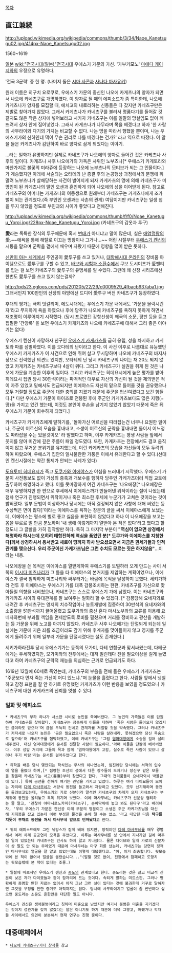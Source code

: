 [[목차]]
== 直江兼続 == 
http://upload.wikimedia.org/wikipedia/commons/thumb/3/34/Naoe_Kanetsugu02.jpg/414px-Naoe_Kanetsugu02.jpg

1560~1619

[[일본]] [[wiki:"전국시대(일본)"전국시대]] 우에스기 가문의 가신. '가부키모노' [[마에다 케이지]]와의 우정으로 유명하다.

'전국 3군략' 중 한 명.
(나머지 둘은 [[시마 사콘]]과 [[사나다 마사유키]])

원래 이름은 히구치 요로쿠로, 우에스기 가문의 중신인 나오에 카게츠나의 양자가 되면서 나오에 카네츠구로 개명하였다. 이 양자로 될 때의 에피소드가 좀 특이한데, 나오에 카게츠나가 양자를 모집할 때, 에치고의 내로라하는 신동들은 다 갔지만 카네츠구만은 제발로 찾아가지 않았다. 그래서 카게츠나가 카네츠구를 불러서 명품다기를 들어갈 것 같지도 않은 작은 상자에 넣어보라고 시키자 카네츠구는 이를 일말의 망설임도 없이 깨뜨려서 상자 안에 집어넣었다. 그래서 카게츠나가 나무라며 목을 베겠다고 하자 
'한 사람의 사무라이와 다기의 가치는 비교할 수 없다. 나는 명을 따라서 행했을 뿐이며, 나는 우에스기가의 신하인데 댁이 무슨 권리로 나를 베겠다는 건가?'
라고 역으로 따졌다. 이 말을 들은 카게츠나가 감탄하여 바로 양자로 삼게 되었다는 이야기. 

...라는 일화가 유명하지만 실제로 카네츠구가 나오에의 양자로 들어간 것은 카케츠나 사후의 일이다. 카게츠나 사후 나오에가의 가독은 사위인 노부츠나[* 우에스기 카게토라와 마찬가지로 불꽃의 미라쥬에 등장하는 나오에 노부츠나의 모티브가 되는 그 인물이다.]가 계승했지만 아래에 서술되는 오타테의 난 종결 후의 논공행상 과정에서의 분쟁에 휘말려 노부츠나가 살해당하는 사건이 벌어지게 되자 카게카츠의 명에 의해 카네츠구가 미망인이 된 카게츠나의 딸인 오센과 혼인하게 되어 나오에의 성을 이어받게 된다. 참고로 카네츠구의 어머니는 카게츠나의 여동생으로 원래부터 카네츠구는 카게츠나에게 조카뻘이 되는 관계였다.(즉 부인인 오센과는 사촌의 관계) 여담이지만 카네츠구는 일생 첩을 두지 않았을 정도로 부인과의 사이가 좋았다고 전해진다.

http://upload.wikimedia.org/wikipedia/commons/thumb/f/f0/Noae_Kanetugu_Yoroi.jpg/228px-Noae_Kanetugu_Yoroi.jpg
(카네츠구의 갑옷과 투구)

'''愛'''라는 독특한 장식의 투구때문에 혹시 [[변태]]가 아니냐고 말이 많은데, 실은 [[애염명왕]]의 愛.~~애욕을 통해 해탈로 이끄는 명왕이나 그거나...~~ 어린 시절부터 [[우에스기 켄신]]의 시동을 맡으며 군략을 곁에서 배우며 자랐기 때문에 영향을 많이 받은 듯하다.

[[신만이 아는 세계]]에서 주인공이 愛투구를 쓰고 있거나, [[대항해시대 온라인]]의 장비품 아이템으로도 愛투구를 구할 수 있고, [[바보와 시험과 소환수]]에서 쿠보 도시미츠가 愛팬티를 입는 걸 보면 카네츠구의 愛투구의 유명세를 알 수있다. 그런데 왜 신장 시리즈에선 한번도 愛투구를 쓰고 있지 않는걸까? 

http://pds23.egloos.com/pds/201205/22/29/c0009529_4fbacb937aba1.jpg
그래서인지 100만인의 산장의 야망에선 드디어 愛투구 버전 카네츠구가 등장하였다.

후대의 평가는 극히 엇갈리며, 에도시대에는 우에스기 가문 내에서도 '가문을 몰락시킨 자'라고 무지하게 욕을 하였으나 후에 당주가 나오에 카네츠구를 욕하지 못하게 하면서 재조명이 이루어지기 시작했다.
(당시 포로였던 강항선생이 왜국의 소문, 평판 등을 듣고 집필한 '간양록' 을 보면 우에스기 카게카츠와 나오에 카네츠구에 대해서 그리 좋은 이야기는 없다)

우에스기 켄신이 사망하자 친구인 [[우에스기 카게카츠]]를 급히 옹립, 성을 차지하고 카게토라 파를 섬멸하였다. 이를 오다테의 난이라고 한다. 이 사건 이후로 나름대로 유능했던 우에스키 카게카츠가 이 사건으로 인해 쥐여 살고 무시당하며 나오에 카네츠구의 바지사장으로 전락했단 의견도 있지만, 오타테의 난 당시 카네츠구의 나이는 채 20도 되지 않았고 카게카츠는 카네츠구보다 4살이 위다. 그리고 카네츠구가 실권을 쥐게 된 것은 나오에 가문을 계승한 이후의 일이다. 그리고 카네츠구는 히데요시에게 높은 평가를 받아 히데요시 집권 당시 30만석이라는 파격적인 대우로 자신의 가신이 될 것을 제의받은 적이 자주 있었고 밑에서도 언급되지만 이예야스도 자신의 밑으로 들어올 것을 권유했으나 모두 거절할 정도로 주군에 대한 충의를 지켰기 때문에 주군을 업신여겼다고 보긴 힘들다.[* 다만 우에스기 가문이 아이즈로 전봉된 후에 주군인 카게카츠보다도 많은 지행(=땅)을 가지고 있긴 했는데, 이것도 본인이 후손을 남기지 않았기 않았기 때문에 죽은 뒤 우에스기 가문이 회수하게 되었다.]

카네츠구가 카게카츠에게 말하기를,
'돌아가신 어르신을 따라잡는건 너무나 요원한 일이나, 주군이 어르신의 모습을 흉내내고, 소생이 어르신의 군략을 흉내내면 둘이서 어느정도 따라잡을 수는 있을것이오'
라 말했다고 하며, 이후 카게카츠는 평생 사람들 앞에서 웃지를 않아 미간에 깊은 주름이 패일 정도였다. 또한, 카게카츠는 전장에서도 결코 움직이지 않고 무거운 분위기를 유지했는데, 이런 카게카츠의 모습을 가신들이 모두 두려워하여 따랐으며, 우에스기 집안의 일사불란한 가풍은 이에서 유래한다고 할 수 있다.(선대인 켄신시절에는 약간 통제가 안되는 사례가 있다)

[[도요토미 히데요시]]가 죽고 [[도쿠가와 이에야스]]가 야심을 드러내기 시작했다. 우에스기 가문이 사전통보도 없이 거성의 증축과 개보수를 행하자 당주인 가케가츠더러 직접 교토에 출두하여 해명하라고 했다. 이를 못마땅하게 여긴 카네츠구는 '나오에장[* 나오에장은 매우 유명하지만 한 편으로 후세에서 이에야스까가 만들어낸 위작이라는 설이 나왔는데 점차 연구가 진행되면서 위작이거나 혹은 최소한 후세에 누군가가 고쳐쓴 것이라는 것이 밝혀졌다. 일부 문법이 이상하거나 당시에는 아직 결정되지 않은 사항에 대해 써있는 등 수상쩍은 면이 많다]'이라는 이에야스를 욕하는 장문의 글을 써서 이에야스에게 보냈는데, 이에야스는 평소에 별로 좋고 싫음을 표현하지 않았다고 하나 이 나오에장을 보고는 몸을 부르르 떨 만큼 분노하며 '내 생애 이렇게까지 열받아 본 적은 없다'라고 했다고 할 정도니 그 글빨을 가히 짐작할만 하다. 특히 그 마지막 부분이 '''"역심이 없으면 상경해서 해명하라 하시는데 오히려 태합전하께 역심을 품었던 분[* 도쿠가와 이에야스를 지칭한다]께서 상경하셔서 용서받고 새로이 땅까지 하사 받으셨으면서 지금은 권세가들과 인척관계를 맺으신다. 우리 주군이신 가케가츠님은 그런 수치도 모르는 짓은 하지않음"'''...이라는 내용.

나오에장을 쓴 목적은 이에야스를 열받게하여 우에스기를 토벌하러 오게 만드는 사이 서쪽의 [[이시다 미츠나리]]가 그 틈을 타 이에야스의 본거지를 제압하는 계획이었으나, 이에야스가 결국 침착하게 미츠나리와 싸우러가는 바람에 목적을 달성하지 못했다. 세키가하라 전투 후 이에야스는 우에스기 가를 대폭 감봉조치하는 한편, 카네츠구를 가신으로 맞아들일 의향을 내비쳤으나, 카네츠구는 스스로 우에스기 가에 남았다. 이는 카네츠구와 카게카츠 사이의 유대관계를 잘 보여주는 일화라 할 수 있겠다. [* 감봉당해 요네자와로 내려간 후 카네츠구는 영지의 치수작업이나 농토개발에 집중하여 30만석의 요네자와의 소출량을 51만석까지 끌어올렸고 도쿠가와의 중신 혼다 마사노부와의 교류를 이용해 요네자와번에 부과될 책임을 면제받도록 로비를 펼쳤으며 거리를 정비하고 광산을 개발하는 등 가문을 위해 노고를 아끼지 않았다. 카네츠구 사후 나오에가는 단절되게 되는데 일설에는 가문에 지은 죄를 조금이라도 갚기 위해 후계자를 맞아들이지 않고 영지를 주군에게 돌려주기 위해 일부러 가문을 단절시켰다는 설도 존재한다.]

세키가하라전투 당시 우에스기가는 동쪽의 모가미, 다테 연합군과 맞서싸웠는데, 다테군에게는 우세하였지만, 모가미와의 전투에서는 대저 밀린데다 진을 필요이상을 길게 늘였다고 하여 카네츠구의 군략적 재능을 의심하는 근거로 언급되기도 하다.

1619년 12월에 60세로 죽었는데, 카네츠구의 부음을 전해 들은 우에스기 카게카츠는 "주군보다 먼저 죽는 가신이 어디 있느냐."며 눈물을 흘렸다고 한다. 사람들 앞에서 냉철하고 감정 표현을 잘 안 하기로 유명했던 카게카츠가 이런 반응을 보였을 정도였으니 카네츠구에 대한 카게카츠의 신뢰를 엿볼 수 있다.

=== 일화 및 에피소드 ===
 * 카네츠구의 부하 하나가 사소한 시비로 농민을 죽여버렸다. 그 농민의 가족들은 이를 탄원하여 카네츠구를 찾아왔다. 카네츠구는 정중하게 이들을 대하며 '죽은 사람은 돌아오지 않겠지만 금이라도 받으라'며 금을 두둑히 건네고 관계자를 처벌할 것을 약속했다. 그러나 카네츠구가 저자세로 나오자 농민은 '금은 필요없으니 죽은 사람을 살려내라. 못하겠으면 당신 목숨으로 갚으라'며 카네츠구를 협박하였고, 이에 카네츠구는 '그럼 [[염라대왕|염마대왕]]에게 소송을 걸어 살려내주겠다. 대신 염마대왕에게 문서를 전달할 사람이 필요하다.'라며 이들을 단칼에 베어버렸다. 이후 성앞 거리에 그들의 목과 함께 '염마대왕에게 고함, 실수로 죽인 사람이 있으니 살려내 주기 바람'라는 문서를 걸어두었다고 한다.

 * 유학을 배운 당시 몇안되는 학식있는 무사의 하나였는데, 임진왜란 당시에는 서적의 입수에 열을 올렸다 하며,[* 점령한 조선의 성에서 다른 장수들이 도자기나 장신구 같은 보물을 찾을때 카네츠구는 서고(書庫)부터 찾았다고 한다. 그때의 전리품들이 요네자와시 박물관에 있다.] 특히 금전을 천하게 여기는 관념을 가지고 있었다. 하루는 여러 다이묘들이 모이는 자리에 [[다테 마사무네]]가 서양식 동전을 들고와서 자랑하고 있었다. 모두 신기해하며 동전을 돌려보고있는데, 우에스기의 가로 신분이라 말석인 카네츠구의 차례가 오자 카네츠구는 부채위에 동전을 올려놓고 톡톡 튀기며 보았다. 이에 마사무네는 카네츠구가 신분상 염려하는 줄 알고, '괜찮아 야마시로노카미(카네츠구), 손바닥위에 놓고 봐도 된다구'라고 배려하자, '우리 우에스기 가문은 켄신공 이래 무문의 명문이고 소생은 주군 카케가츠님을 대신해 지휘봉을 잡고 있는데 이런 부정한 물건을 손에 댈 수는 없소.'라고 대답한 다음 '''탁구를 치듯이 부채로 동전을 쳐서 마사무네 앞으로 던져놨다'''고 한다.

 * 위의 에피소드에도 그런 뉘앙스가 짙게 배어 있지만, 정적이던 [[다테 마사무네]]를 매우 경멸해서 여러 차례 공공연히 모욕을 주었다고. 하루는 마사무네를 성 안에서 지나가던 길에 마주칠 일이 있었는데 카네츠구는 인사도 하지 않고 지나쳤다. 물론 다이묘와 일개 가로의 신분차이 상 말도 안 되는 무례였기 때문에 마사무네는 마구 화를 냈는데, 카네츠구는 당연히 정적인 마사무네의 얼굴을 잘 알고 있었는데도 이렇게 대답했다고. "아, 이거 죄송합니다. 뒷모습밖에 본 적이 없어서 얼굴을 몰랐습니다..."(말할 것도 없이, 전장에서 참패하고 도망치는 뒷모습밖에 본 적이 없다는 조롱.)

 * 일설에 따르자면 우에스기 겐신과 [[중도]]의 관계였다고 한다. 중도라는 것은 젊고 비교적 신분이 낮은 자가 다이묘들과 같이 잠자리에 드는 것이다. 속되게 말하는 미트스핀. 그러나 명확하게 증명할 만한 자료는 없어서 아직 그냥 그런 설이 있다는 것에 불과한데 거꾸로 말하자면 그것을 부정할 만한 증거도 아직까지는 없다. 당시에 사무라이치고 얼굴이 좀 반반하다 싶으면 중도라는 소문도 흔한만큼 대단한 일도 아니다.

 우에스기 겐신은 생애불범이라고 칭하며 미혼으로 남았지만 여기서 불범은 미혼을 지키겠다는 것이지 성관계를 갖지 않겠다는 말은 아니기도 하기 때문에 더욱 그렇고, 어쨌거나 학자들 사이에서도 의견이 분분해서 현재 연구는 진행 중이다.
== 대중매체에서 ==
 * [[나오에 카네츠구/기타 창작물]] 참고 

